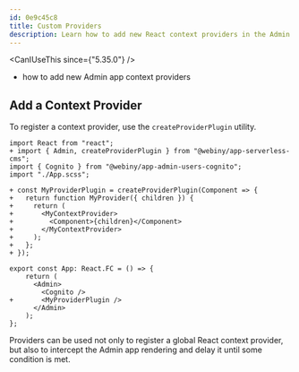 ```yaml
---
id: 0e9c45c8
title: Custom Providers
description: Learn how to add new React context providers in the Admin app.
---
```



<CanIUseThis since={"5.35.0"} />

<WhatYouWillLearn>

- how to add new Admin app context providers

</WhatYouWillLearn>

## Add a Context Provider

To register a context provider, use the `createProviderPlugin` utility.

```diff-tsx apps/admin/src/App.tsx
import React from "react";
+ import { Admin, createProviderPlugin } from "@webiny/app-serverless-cms";
import { Cognito } from "@webiny/app-admin-users-cognito";
import "./App.scss";

+ const MyProviderPlugin = createProviderPlugin(Component => {
+   return function MyProvider({ children }) {
+     return (
+       <MyContextProvider>
+         <Component>{children}</Component>
+       </MyContextProvider>
+     );
+   };
+ });

export const App: React.FC = () => {
    return (
      <Admin>
        <Cognito />
+       <MyProviderPlugin />
      </Admin>
    );
};
```

Providers can be used not only to register a global React context provider, but also to intercept the Admin app rendering and delay it until some condition is met.
